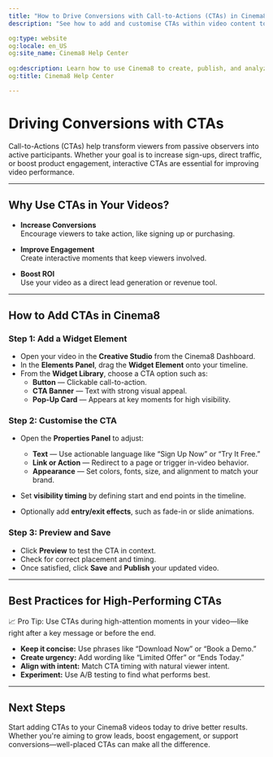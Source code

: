 ---
title: "How to Drive Conversions with Call-to-Actions (CTAs) in Cinema8"
description: "See how to add and customise CTAs within video content to improve click-through rates and drive viewer action. Visit Cinema8."

og:type: website
og:locale: en_US
og:site_name: Cinema8 Help Center
 
og:description: Learn how to use Cinema8 to create, publish, and analyze interactive videos.
og:title: Cinema8 Help Center

---


# Driving Conversions with CTAs

Call-to-Actions (CTAs) help transform viewers from passive observers into active participants. Whether your goal is to increase sign-ups, direct traffic, or boost product engagement, interactive CTAs are essential for improving video performance.

---

## Why Use CTAs in Your Videos?

- **Increase Conversions**  
  Encourage viewers to take action, like signing up or purchasing.

- **Improve Engagement**  
  Create interactive moments that keep viewers involved.

- **Boost ROI**  
  Use your video as a direct lead generation or revenue tool.

---

## How to Add CTAs in Cinema8

<Steps>

### Step 1: Add a Widget Element

- Open your video in the **Creative Studio** from the Cinema8 Dashboard.
- In the **Elements Panel**, drag the **Widget Element** onto your timeline.
- From the **Widget Library**, choose a CTA option such as:
  - **Button** — Clickable call-to-action.
  - **CTA Banner** — Text with strong visual appeal.
  - **Pop-Up Card** — Appears at key moments for high visibility.

### Step 2: Customise the CTA

- Open the **Properties Panel** to adjust:
  - **Text** — Use actionable language like “Sign Up Now” or “Try It Free.”
  - **Link or Action** — Redirect to a page or trigger in-video behavior.
  - **Appearance** — Set colors, fonts, size, and alignment to match your brand.

- Set **visibility timing** by defining start and end points in the timeline.

- Optionally add **entry/exit effects**, such as fade-in or slide animations.

### Step 3: Preview and Save

- Click **Preview** to test the CTA in context.
- Check for correct placement and timing.
- Once satisfied, click **Save** and **Publish** your updated video.

</Steps>

---

## Best Practices for High-Performing CTAs

<Callout type="info">
📈 Pro Tip: Use CTAs during high-attention moments in your video—like right after a key message or before the end.
</Callout>

- **Keep it concise:** Use phrases like “Download Now” or “Book a Demo.”
- **Create urgency:** Add wording like “Limited Offer” or “Ends Today.”
- **Align with intent:** Match CTA timing with natural viewer intent.
- **Experiment:** Use A/B testing to find what performs best.

---

## Next Steps

Start adding CTAs to your Cinema8 videos today to drive better results. Whether you're aiming to grow leads, boost engagement, or support conversions—well-placed CTAs can make all the difference.
